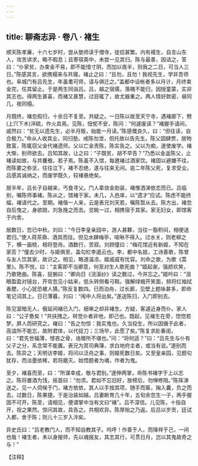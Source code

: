 ```yaml
---
---
---
```

title: 聊斋志异 · 卷八 · 褚生
---

顺天陈孝廉，十六七岁时，尝从塾师读于僧寺，徒侣甚繁。内有襦生，自言山东人，攻苦讲求，略不暇息；且寄宿斋中，未尝一见其归。陈与最善，因诘之，答曰：“仆家贫，办束金不易，即不能惜寸阴，而加以夜半，则我之二日，可当人三日。”陈感其言，欲携榻来与共寝。褚止之曰：“且勿，且勿！我视先生，学非吾师也。阜城门有吕先生，年虽耄可师，请与俱迁之。”盖都中设帐者多以月计，月终束金完，任其留止。于是两生同诣吕。吕，越之宿儒，落魄不能归，因授童蒙，实非其志也。得两生甚喜，而褚又甚慧，过目辄了，故尤器重之。两人情好款密，昼同几，夜同榻。

月既终，褚忽假归，十余日不复至。共疑之。一日陈以故至天宁寺，遇褚廊下，劈(上穴下木)淬硫，作火具焉。见陈，忸怩不安，陈问：“何遽废读？”褚握手请间，戚然曰：“贫无以遗先生，必半月贩，始能一月读。”陈感慨良久，曰：“但往读，自合极力。”命从人收其业，同归塾。戒陈勿泄，但托故以告先生。陈父固肆贾，居物致富，陈辄窃父金代褚遗师。父以亡金责陈，陈实告之。父以为痴，遂使废学。褚大惭，别师欲去。吕知其故，让之曰：“子既贫，胡不早告？”乃悉以金返陈父，止褚读如故，与共饔飧，若子焉。陈虽不入馆，每邀褚过酒家饮。褚固以避嫌不往，而陈要之弥坚，往往泣下，褚不忍绝，遂与往来无间。逾二年陈父死，复求受业。吕感其诚纳之，而废学既久，较褚悬绝矣。

居半年，吕长子自越来，丐食寻父。门人辈敛金助装，褚惟洒涕依恋而已。吕临别，嘱陈师事褚。陈从之，馆褚于家。未几，入邑庠，以“遗才”应试。陈虑不能终幅，褚请代之。至期。褚偕一人来，云是表兄刘天若，嘱陈暂从去。陈方出，褚忽自后曳之，身欲踣，刘急挽之而去。览眺一过，相携宿于其家。家无妇女，即馆客于内舍。

居数日，忽已中秋。刘曰：“今日李皇亲园中，游人甚夥，当往一豁积闷，相便送君归。”使人荷茶鼎、酒具而往。但见水肆梅亭，喧啾不得入。过水关，则老柳之下，横一画桡，相将登舟。酒数行，苦寂。刘顾僮曰：“梅花馆近有新姬，不知在家否？”僮去少时，与姬俱至，盖勾栏李遏云也。李，都中名妓，工诗善歌，陈曾与友人饮其家，故识之。相见，略道温凉。姬戚戚有忧容。刘命之歌，为歌《蒿里》。陈不悦，曰：“主客即不当卿意，何至对生人歌死曲？”姬起谢，强颜欢笑，乃歌艳曲。陈喜，捉腕曰：“卿向日《浣溪纱》读之数过，今并忘之。”姬吟曰：“泪眼盈盈对镜台，开帘忽见小姑来，低头转侧看弓鞋。强解绿蛾开笑面，频将红袖拭香腮，小心犹恐被人猜。”陈反复数四。已而泊舟，过长廊，见壁上题咏甚多，即命笔记词其上。日已薄暮，刘曰：“闱中人将出矣。”遂送陈归，入门即别去。

陈见室暗无人，俄延间褚已入门，细审之却非褚生。方疑，客遽近身而仆。家人曰：“公子惫矣！”共扶拽之。转觉仆者非他，即己也。既起，见褚生在旁，惚惚若梦。屏人而研究之。褚曰：“告之勿惊：我实鬼也。久当投生，所以因循于此者，高谊所不能忘，故附君体，以代捉刀；三场毕，此愿了矣。”陈复求赴春闺，曰：“君先世福薄，悭吝之骨，诰赠所不堪也。”问：“将何适？”曰：“吕先生与仆有父子之分，系念常不能置。表兄为冥司典簿，求白地府主者，或当有说。”遂别而去。陈异之；天明访李姬，将问以泛舟之事，则姬死数日矣。又至皇亲园，见题句犹存，而淡墨依稀，若将磨灭。始悟题者为魂，作者为鬼。

至夕，褚喜而至，曰：“所谋幸成，敬与君别。”遂伸两掌，命陈书褚字于上以志之。陈将置酒为饯，摇首曰：“勿须。君如不忘旧好，放榜后，勿惮修阻。”陈挥涕送之。见一人伺候于门，褚方依依，其人以手按其项，随手而匾，掬入囊，负之而去。过数日，陈果捷。于是治装如越。吕妻断育几十年，五旬余忽生一子，两手握固不可开。陈至，请相见，便谓掌中当有文曰“褚”。吕不深信。儿见陈，十指自开，视之果然。惊问其故，具告之。共相欢异。陈厚贻之乃返。后吕以岁贡，廷试入都，舍于陈；则儿十三岁入泮矣。

异史氏曰：“吕老教门人，而不知自教其子。呜呼！作善于人，而降祥于己，一间也哉！褚生者，未以身报师，先以魂报友，其志其行，可贯日月，岂以其鬼故奇之与！”

【注释】

